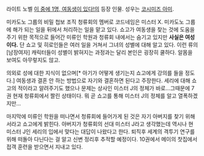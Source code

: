 라이트 노벨 [[이 중에 1명, 여동생이 있다!]]의 등장 인물. 성우는 [[코시미즈 아미]].

미카도노 그룹의 비밀 첩보 조직 청류회의 멤버로 코드네임은 미스터 X. 미카도노 그룹에 해가 되는 일을 뒤에서 처리하는 일을 맡고 있다. 쇼고가 여동생을 찾는 것에 도움을 주기 위한 목적으로 들어간 미류인 학원과 청류회 내에서는 숨기고 있지만 '''사실은 여성이다.''' 단 쇼고 및 히로인들은 여러 일을 거쳐서 그녀의 성별에 대해 알고 있다. 이런 류의 [남장여자] 캐릭터들이 성별이 밝혀지는 과정과는 달리 본인은 굉장히 쿨하다. 알몸을 보여도 아무렇지도 않고.

의외로 성에 대한 지식이 없으며[* 아기가 어떻게 생기는지 쇼고에게 강의를 들을 정도다.] 여동생과 결혼 안 하는 방법으로 자기와 결혼하면 된다고 주장한다. 세리에 대해 쇼고의 적이라고 알려주기도 했으나 문제는 상사인 미스터 J의 정체가 바로...그때문에 7권 현재 청류회에서 짤린 상태이다. 뭐 곧 쇼고를 통해 미스터 J의 정체를 알고 열폭하겠지만...

마지막에 미류인 학원을 떠나면서 청류회에 들어가게 된 것은 자기 아버지를 찾기 위해서라고 쇼고에게 밝힌다. 아버지가 청류회의 선대 미스터 J라고 생각했는데 역시나 현 미스터 J인 세리의 입에서 맞다는 대답이 나왔다고 한다. 퇴직후 세계의 격투기 연구를 위해 떠돌아 다닌다는 걸 알고 신변 정리후 추적할 예정이다. 10권에서 메이의 찻집에서 접객 훈련을 받으면서 지내고 있다.
